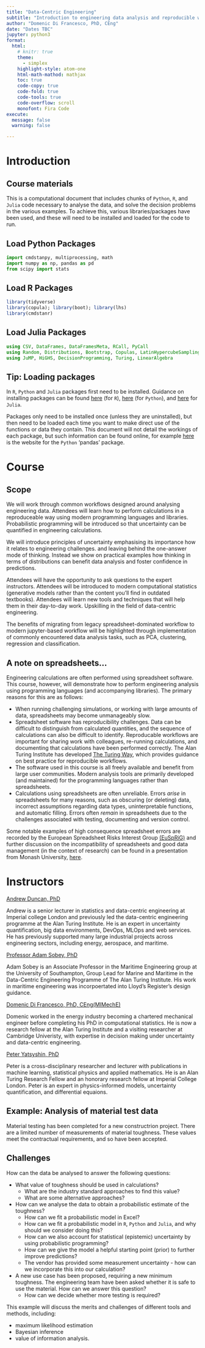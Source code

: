 ```yaml
---
title: "Data-Centric Engineering"
subtitle: "Introduction to engineering data analysis and reproducible workflows"
author: "Domenic Di Francesco, PhD, CEng"
date: "Dates TBC"
jupyter: python3
format:
  html:
    # knitr: true
    theme: 
      - simplex
    highlight-style: atom-one
    html-math-mathod: mathjax
    toc: true
    code-copy: true
    code-fold: true
    code-tools: true
    code-overflow: scroll
    monofont: Fira Code
execute:
  message: false
  warning: false

---
```


# Introduction

## Course materials

This is a computational document that includes chunks of `Python`, `R`, and `Julia` code necessary to analyse the data, and solve the decision problems in the various examples. To achieve this, various libraries/packages have been used, and these will need to be installed and loaded for the code to run.

<!-- ```{r}  
# echo: false
JuliaCall::julia_setup()
```



```julia
# echo: false
ENV["R_HOME"] = "/Library/Frameworks/R.framework/Resources"
``` -->

::: {#chunk_load_packages .panel-tabset}

## Load Python Packages

```python
import cmdstanpy, multiprocessing, math
import numpy as np, pandas as pd
from scipy import stats

```

## Load R Packages

```r
library(tidyverse)
library(copula); library(boot); library(lhs)
library(cmdstanr)

```

## Load Julia Packages

```julia
using CSV, DataFrames, DataFramesMeta, RCall, PyCall
using Random, Distributions, Bootstrap, Copulas, LatinHypercubeSampling
using JuMP, HiGHS, DecisionProgramming, Turing, LinearAlgebra

```

:::

:::{.callout-tip collapse="true"}
## Tip: Loading packages
In `R`, `Python` and `Julia` packages first need to be installed. Guidance on installing packages can be found [here](https://support.rstudio.com/hc/en-us/articles/201057987-Quick-list-of-useful-R-packages) (for `R`),  [here](https://pypi.org/project/pip/) (for `Python`), and [here](https://docs.julialang.org/en/v1/stdlib/Pkg/) for `Julia`. 

Packages only need to be installed once (unless they are uninstalled), but then need to be loaded each time you want to make direct use of the functions or data they contain. This document will not detail the workings of each package, but such information can be found online, for example [here](https://pandas.pydata.org) is the website for the `Python` 'pandas' package.
:::

# Course

## Scope

We will work through common workflows designed around analysing engineering data.
Attendees will learn how to perform calculations in a reproduceable way using modern programming languages and libraries.
Probabilistic programming will be introduced so that uncertainty can be quantified in engineering calculations.

We will introduce principles of uncertainty emphasising its importance how it relates to engineering challenges. 
and leaving behind the one-answer mode of thinking. Instead we show on practical examples how thinking in terms of distributions can benefit data analysis and foster confidence in predictions.

Attendees will have the opportunity to ask questions to the expert instructors.
Attendees will be introduced to modern computational statistics (generative models rather than the content you'll find in outdated textbooks).
Attendees will learn new tools and techniques that will help them in their day-to-day work. Upskilling in the field of data-centric engineering.

The benefits of migrating from legacy spreadsheet-dominated workflow to modern jupyter-based workflow will be highlighted through implementation of commonly encountered data analysis tasks, such as PCA, clustering, regression and classification.

## A note on spreadsheets...

Engineering calculations are often performed using spreadsheet software. This course, however, will demonstrate how to perform engineering analysis using programming languages (and accompanying libraries). The primary reasons for this are as follows:

 - When running challenging simulations, or working with large amounts of data, spreadsheets may become unmanageably slow.
 - Spreadsheet software has reproducibility challenges. Data can be difficult to distinguish from calculated quantities, and the sequence of calculations can also be difficult to identify. Reproducable workflows are important for sharing work with colleagues, re-running calculations, and documenting that calculations have been performed correctly. The Alan Turing Institute has developed [The Turing Way](https://the-turing-way.netlify.app/index.html), which provides guidance on best practice for reproducible workflows. 
 - The software used in this course is all freely available and benefit from large user communities. Modern analysis tools are primarily developed (and maintained) for the programming languages rather than spreadsheets. 
 - Calculations using spreadsheets are often unreliable. Errors *arise* in spreadsheets for many reasons, such as obscuring (or deleting) data, incorrect assumptions regarding data types, uninterpretable functions, and automatic filling. Errors often *remain* in spreadsheets due to the challenges associated with testing, documenting and version control.

Some notable examples of high consequence spreadsheet errors are recorded by the European Spreadsheet Risks Interest Group [(EuSpRiG)](http://www.eusprig.org) and further discussion on the incompatibility of spreadsheets and good data management (in the context of research) can be found in a presentation from Monash University, [here](https://www.youtube.com/watch?v=-NuTlczV72Q&t=35s).

<!-- *Show (for 1 example) how this would be done in Excel.

Things to add: 
 - slow (especially with large data sets)
 - limited tools
 - reproducibile workflow
 - may be difficult to send work from Excel -> Googgle sheets
 - libraries vs. add-ons
 - limited visualisations
 - modern data analysis and modelling worlkflows (standardised libraries) are built for programming languages
 - Python, R, Julia -> Spreadsheet (but not the other way around) if your manager wants results in a spreadsheet
 - scaling workflows
 - Python, R, Julia are free
 - is inertia a good enough reason to continue to use spreadsheets? 
 
 - spreadsheets are legacy software, holding you back!

 - Migration from spreadsheets to DCE is coming. Early adopters will get ahead.
* -->

# Instructors

[Andrew Duncan, PhD](https://www.ma.imperial.ac.uk/~aduncan/)

Andrew is a senior lecturer in statistics and data-centric engineering at Imperial college London and previously led the data-centric engineering programme at the Alan Turing Institute. He is an expert in uncertainty quantification, big data environments, DevOps, MLOps and web services. He has previously supported many large industrial projects across engineering sectors, including energy, aerospace, and maritime.

[Professor Adam Sobey, PhD](https://www.turing.ac.uk/people/researchers/adam-sobey)

Adam Sobey is an Associate Professor in the Maritime Engineering group at the University of Southampton, Group Lead for Marine and Maritime in the Data-Centric Engineering Programme of The Alan Turing Institute. His work in maritime engineering was incorpoertated into Lloyd's Register's design guidance.

[Domenic Di Francesco, PhD, CEng(MIMechE)](https://www.turing.ac.uk/people/researchers/domenic-di-francesco)

Domenic worked in the energy industry becoming a chartered mechanical engineer before completing his PhD in computational statistics. He is now a research fellow at the Alan Turing Institute and a visiting researcher at Cambridge Univeristy, with expertise in decision making under uncertainty and data-centric engineering.

[Peter Yatsyshin, PhD]()

Peter is a cross-disciplinary researcher and lecturer with publications in machine learning, statistical physics and applied mathematics. He is an Alan Turing Research Fellow and an honorary research fellow at Imperial College London. Peter is an expert in physics-informed models, uncertainty quantification, and differential equaions.


<!-- email to adam
  - building on template developed by previous Turing training endeavours (such as those developed for the online learning platform).
  We are in conversations with Hariett M. + Katy H. & Gabin Kayumbi.
  - The course can be developed as a 1 day, 2 day, or 3 day course (or even different variants).

Course overview:
Who is this course for?
Learning outcomes:
License: course materials will be hosted on GitHub -->

## Example: Analysis of material test data

Material testing has been completed for a new constructrion project. There are a limited number of measurements of material toughness. These values meet the contractual requirements, and so have been accepted.

:::{.callout-note}
## Challenges
    
How can the data be analysed to answer the following questions:

 - What value of toughness should be used in calculations?
    - What are the industry standard approaches to find this value?
    - What are some alternative approaches?
 - How can we analyse the data to obtain a probabilistic estimate of the toughness?
     - How can we fit a probabilistic model in Excel?
     - How can we fit a probabilistic model in `R`, `Python` and `Julia`, and why should we consider doing this?
     - How can we also account for statistical (epistemic) uncertainty by using probabilistic programming?
     - How can we give the model a helpful starting point (prior) to further improve predictions?
    - The vendor has provided some measurement uncertainty - how can we incorporate this into our calculation?
- A new use case has been proposed, requiring a new minimum toughness. The engineering team have been asked whether it is safe to use the material. How can we answer this question?
     - How can we decide whether more testing is required?

:::

This example will discuss the merits and challenges of different tools and methods, including:

 - maximum likelihood estimation
 - Bayesian inference
 - value of information analysis.